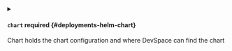 

<PartialReleaseName />



<details className="config-field" data-expandable="true">
<summary>

#### `chart` <span className="config-field-required" data-required="false">required</span> <span className="config-field-type"></span> <span className="config-field-default"></span> <span className="config-field-enum"></span> {#deployments-helm-chart}

Chart holds the chart configuration and where DevSpace can find the chart

</summary>

<PartialChartreference />


</details>


<PartialValues />


<PartialValuesFiles />


<PartialDisplayOutput />


<PartialUpgradeArgs />


<PartialTemplateArgs />
